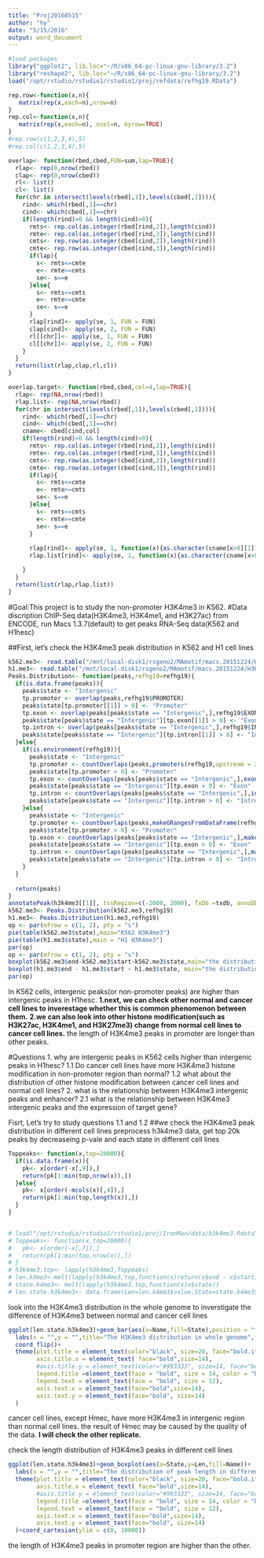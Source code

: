 ```yaml
---
title: "Proj20160515"
author: "hy"
date: "5/15/2016"
output: word_document
---
```


```r
#load packages
library("ggplot2", lib.loc="~/R/x86_64-pc-linux-gnu-library/3.2")
library("reshape2", lib.loc="~/R/x86_64-pc-linux-gnu-library/3.2")
load("/opt/rstudio/rstudio1/rstudio1/proj/refdata/refhg19.RData")
```
```r

rep.row<-function(x,n){
   matrix(rep(x,each=n),nrow=n)
}
rep.col<-function(x,n){
   matrix(rep(x,each=n), ncol=n, byrow=TRUE)
}
#rep.row(c(1,2,3,4),5)
#rep.col(c(1,2,3,4),5)

overlap<- function(rbed,cbed,FUN=sum,lap=TRUE){
  rlap<- rep(0,nrow(rbed))
  clap<- rep(0,nrow(cbed))
  rl<- list()
  cl<- list()
  for(chr in intersect(levels(rbed[,1]),levels(cbed[,1]))){
    rind<- which(rbed[,1]==chr)
    cind<- which(cbed[,1]==chr)
    if(length(rind)>0 && length(cind)>0){
      rmts<- rep.col(as.integer(rbed[rind,2]),length(cind))
      rmte<- rep.col(as.integer(rbed[rind,3]),length(cind))
      cmts<- rep.row(as.integer(cbed[cind,2]),length(rind))
      cmte<- rep.row(as.integer(cbed[cind,3]),length(rind))
      if(lap){
        s<- rmts<=cmte
        e<- rmte>=cmts
        se<- s==e
      }else{
        s<- rmts<=cmts
        e<- rmte>=cmte
        se<- s==e
      }
      rlap[rind]<- apply(se, 1, FUN = FUN)
      clap[cind]<- apply(se, 2, FUN = FUN)
      rl[[chr]]<- apply(se, 1, FUN = FUN)
      cl[[chr]]<- apply(se, 2, FUN = FUN)
    }
  }
  return(list(rlap,clap,rl,cl))
}

overlap.target<- function(rbed,cbed,col=4,lap=TRUE){
  rlap<- rep(NA,nrow(rbed))
  rlap.list<- rep(NA,nrow(rbed))
  for(chr in intersect(levels(rbed[,1]),levels(cbed[,1]))){
    rind<- which(rbed[,1]==chr)
    cind<- which(cbed[,1]==chr)
    cname<- cbed[cind,col]
    if(length(rind)>0 && length(cind)>0){
      rmts<- rep.col(as.integer(rbed[rind,2]),length(cind))
      rmte<- rep.col(as.integer(rbed[rind,3]),length(cind))
      cmts<- rep.row(as.integer(cbed[cind,2]),length(rind))
      cmte<- rep.row(as.integer(cbed[cind,3]),length(rind))
      if(lap){
        s<- rmts<=cmte
        e<- rmte>=cmts
        se<- s==e
      }else{
        s<- rmts<=cmts
        e<- rmte>=cmte
        se<- s==e
      }
      
      rlap[rind]<- apply(se, 1, function(x){as.character(cname[x>0][1])})
      rlap.list[rind]<- apply(se, 1, function(x){as.character(cname[x>0])})

    }
  }
  return(list(rlap,rlap.list))
}
```
#Goal:This project is to study the non-promoter H3K4me3 in K562.
#Data discription
ChIP-Seq data(H3K4me3, H3K4me1, and H3K27ac) from ENCODE, run Macs 1.3.7(default) to get peaks
RNA-Seq data(K562 and H1hesc)

##First, let's check the H3K4me3 peak distribution in K562 and H1 cell lines
```r
k562.me3<- read.table("/mnt/local-disk1/rsgeno2/MAmotif/macs.20151224/H3K4me3/K562.H3k4me3.Rep2.macs.20151224_peaks.xls",header = TRUE)
h1.me3<- read.table("/mnt/local-disk1/rsgeno2/MAmotif/macs.20151224/H3K4me3/H1.H3k4me3.Rep2.macs.20151224_peaks.xls",header = TRUE)
Peaks.Distribution<- function(peaks,refhg19=refhg19){
  if(is.data.frame(peaks)){
    peaks$state <- "Intergenic"
    tp.promoter <- overlap(peaks,refhg19$PROMOTER)
    peaks$state[tp.promoter[[1]] > 0] <- "Promoter"
    tp.exon <- overlap(peaks[peaks$state == "Intergenic",],refhg19$EXON)
    peaks$state[peaks$state == "Intergenic"][tp.exon[[1]] > 0] <- "Exon"
    tp.intron <- overlap(peaks[peaks$state == "Intergenic",],refhg19$INTRON)
    peaks$state[peaks$state == "Intergenic"][tp.intron[[1]] > 0] <- "Intron"
  }else{
    if(is.environment(refhg19)){
      peaks$state <- "Intergenic"
      tp.promoter <- countOverlaps(peaks,promoters(refhg19,upstream = 2000,downstream = 2000))
      peaks$state[tp.promoter > 0] <- "Promoter"
      tp.exon <- countOverlaps(peaks[peaks$state == "Intergenic",],exons(refhg19))
      peaks$state[peaks$state == "Intergenic"][tp.exon > 0] <- "Exon"
      tp.intron <- countOverlaps(peaks[peaks$state == "Intergenic",],intronsByTranscript(refhg19))
      peaks$state[peaks$state == "Intergenic"][tp.intron > 0] <- "Intron"
    }else{
      peaks$state <- "Intergenic"
      tp.promoter <- countOverlaps(peaks,makeGRangesFromDataFrame(refhg19$PROMOTER))
      peaks$state[tp.promoter > 0] <- "Promoter"
      tp.exon <- countOverlaps(peaks[peaks$state == "Intergenic",],makeGRangesFromDataFrame(refhg19$EXON))
      peaks$state[peaks$state == "Intergenic"][tp.exon > 0] <- "Exon"
      tp.intron <- countOverlaps(peaks[peaks$state == "Intergenic",],makeGRangesFromDataFrame(refhg19$INTRON))
      peaks$state[peaks$state == "Intergenic"][tp.intron > 0] <- "Intron"
    }
  }
  
  return(peaks)
}
annotatePeak(h3k4me3[[1]], tssRegion=c(-2000, 2000), TxDb =txdb, annoDb="org.Hs.eg.db",genomicAnnotationPriority = c("Promoter","Exon", "Intron", "Intergenic"))
k562.me3<- Peaks.Distribution(k562.me3,refhg19)
h1.me3<- Peaks.Distribution(h1.me3,refhg19)
op <- par(mfrow = c(1, 2), pty = "s")
pie(table(k562.me3$state),main="K562 H3K4me3")
pie(table(h1.me3$state),main = "H1 H3K4me3")
par(op)
op <- par(mfrow = c(1, 2), pty = "s")
boxplot(k562.me3$end-k562.me3$start~k562.me3$state,main="the distribution of peak length in K562")
boxplot(h1.me3$end - h1.me3$start ~ h1.me3$state, main="the distribution of peak length in H1hesc")
par(op)
```
In K562 cells, intergenic peaks(or non-promoter peaks) are higher than intergenic peaks in H1hesc. 
**1.next, we can check other normal and cancer cell lines to inverestage whether this is common phenomenon between them.**
**2.we can also look into other histone modification(such as H3K27ac, H3K4me1, and H3K27me3) change from normal cell lines to cancer cell lines.**
the length of H3K4me3 peaks in promoter are longer than other peaks.

#Questions
1. why are intergenic peaks in K562 cells higher than intergenic peaks in H1hesc?
  1.1 Do cancer cell lines have more H3K4me3 histone modification in non-promoter region than normal?
  1.2 what about the distribution of other histone modification between cancer cell lines and normal cell lines?
2. what is the relationship between H3K4me3 intergenic peaks and enhancer?
  2.1 what is the relationship between H3K4me3 intergenic peaks and the expression of target gene?

Fisrt, Let's try to study questions 1.1 and 1.2
##we check the H3K4me3 peak distribution in different cell lines
preprocess h3k4me3 data, get top 20k peaks by decreaseing p-vale and each state in different cell lines
```r
Toppeaks<- function(x,top=20000){
  if(is.data.frame(x)){
    pk<- x[order(-x[,9]),]
    return(pk[1:min(top,nrow(x)),])
  }else{
    pk<- x[order(-mcols(x)[,4]),]
    return(pk[1:min(top,length(x)),])
  }
}


# load("/opt/rstudio/rstudio1/rstudio1/proj/IronMan/data/h3k4me3.Rdata")
# Toppeaks<- function(x,top=20000){
#   pk<- x[order(-x[,7]),]
#   return(pk[1:min(top,nrow(x)),])
# }
# h3k4me3.top<- lapply(h3k4me3,Toppeaks)
# len.k4me3<-melt(lapply(h3k4me3.top,function(x)return(x$end - x$start)))
# state.k4me3<- melt(lapply(h3k4me3.top,function(x)x$state))
# len.state.h3k4me3<- data.frame(Len=len.k4me3$value,State=state.k4me3$value,Name=len.k4me3$L1)

```
look into the H3K4me3 distribution in the whole genome to inverstigate the difference of H3K4me3 between normal and cancer cell lines 
```r
ggplot(len.state.h3k4me3)+geom_bar(aes(x=Name,fill=State),position = "fill")+
  labs(x = "",y = "",title="The H3K4me3 distribution in whole genome",fill="") +
  coord_flip()+
  theme(plot.title = element_text(color="black", size=20, face="bold.italic"),
        axis.title.x = element_text( face="bold",size=14),
        #axis.title.y = element_text(color="#993333", size=14, face="bold"),
        legend.title =element_text(face = "bold", size = 14, color = "black"),
        legend.text = element_text(face = "bold", size = 12),
        axis.text.x = element_text(face="bold",size=14),
        axis.text.y = element_text(face="bold", size=14)
  )
```
cancer cell lines, except Hmec, have more H3K4me3 in intergenic region than normal cell lines. the result of Hmec may be caused by the quality of the data. **I will check the other replicate.**

check the length distribution of H3K4me3 peaks in different cell lines
```r
ggplot(len.state.h3k4me3)+geom_boxplot(aes(x=State,y=Len,fill=Name))+
  labs(x = "",y = "",title="The distribution of peak length in different region",fill="") +
  theme(plot.title = element_text(color="black", size=20, face="bold.italic"),
        axis.title.x = element_text( face="bold",size=14),
        #axis.title.y = element_text(color="#993333", size=14, face="bold"),
        legend.title =element_text(face = "bold", size = 14, color = "black"),
        legend.text = element_text(face = "bold", size = 12),
        axis.text.x = element_text(face="bold",size=14),
        axis.text.y = element_text(face="bold", size=14)
  )+coord_cartesian(ylim = c(0, 10000))
```
the length of H3K4me3 peaks in promoter region are higher than the other.
